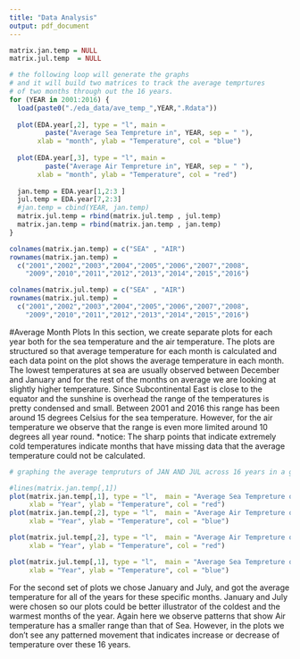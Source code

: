 ```yaml
---
title: "Data Analysis"
output: pdf_document
---
```

```r
matrix.jan.temp = NULL
matrix.jul.temp  = NULL

# the following loop will generate the graphs 
# and it will build two matrices to track the average temprtures
# of two months through out the 16 years. 
for (YEAR in 2001:2016) {
  load(paste0("./eda_data/ave_temp_",YEAR,".Rdata"))
  
  plot(EDA.year[,2], type = "l", main = 
         paste("Average Sea Tempreture in", YEAR, sep = " "),
       xlab = "month", ylab = "Temperature", col = "blue")
  
  plot(EDA.year[,3], type = "l", main = 
         paste("Average Air Tempreture in", YEAR, sep = " "),
       xlab = "month", ylab = "Temperature", col = "red")
  
  jan.temp = EDA.year[1,2:3 ]
  jul.temp = EDA.year[7,2:3]
  #jan.temp = cbind(YEAR, jan.temp)
  matrix.jul.temp = rbind(matrix.jul.temp , jul.temp)
  matrix.jan.temp = rbind(matrix.jan.temp , jan.temp)
}

colnames(matrix.jan.temp) = c("SEA" , "AIR")
rownames(matrix.jan.temp) = 
  c("2001","2002","2003","2004","2005","2006","2007","2008",
    "2009","2010","2011","2012","2013","2014","2015","2016")

colnames(matrix.jul.temp) = c("SEA" , "AIR")
rownames(matrix.jul.temp) = 
  c("2001","2002","2003","2004","2005","2006","2007","2008",
    "2009","2010","2011","2012","2013","2014","2015","2016")


```

#Average Month Plots
In this section, we create separate plots for each year both for the sea temperature and the air temperature. The plots are structured so that average temperature for each month is calculated and each data point on the plot shows the average temperature in each month. The lowest temperatures at sea are usually observed between December and January and for the rest of the months on average we are looking at slightly higher temperature. Since Subcontinental East is close to the equator and the sunshine is overhead the range of the temperatures is pretty condensed and small. Between 2001 and 2016 this range has been around 15 degrees Celsius for the sea temperature. However, for the air temperature we observe that the range is even more limited around 10 degrees all year round. 
*notice: The sharp points that indicate extremely cold temperatures indicate months that have missing data that the average temperature could not be calculated. 


```r

# graphing the average tempruturs of JAN AND JUL across 16 years in a gragh. 

#lines(matrix.jan.temp[,1])
plot(matrix.jan.temp[,1], type = "l",  main = "Average Sea Tempreture of Jaunuary",
     xlab = "Year", ylab = "Temperature", col = "red")
plot(matrix.jan.temp[,2], type = "l",  main = "Average Air Tempreture of Jaunuary",
     xlab = "Year", ylab = "Temperature", col = "blue")

plot(matrix.jul.temp[,2], type = "l",  main = "Average Air Tempreture of July",
     xlab = "Year", ylab = "Temperature", col = "red")

plot(matrix.jul.temp[,1], type = "l",  main = "Average Sea Tempreture of July",
     xlab = "Year", ylab = "Temperature", col = "blue")
```

For the second set of plots we chose January and July, and got the average temperature for all of the years for these specific months. January and July were chosen so our plots could be better illustrator of the coldest and the warmest months of the year. Again here we observe patterns that show Air temperature has a smaller range than that of Sea. However, in the plots we don't see any patterned movement that indicates increase or decrease of temperature over these 16 years.
